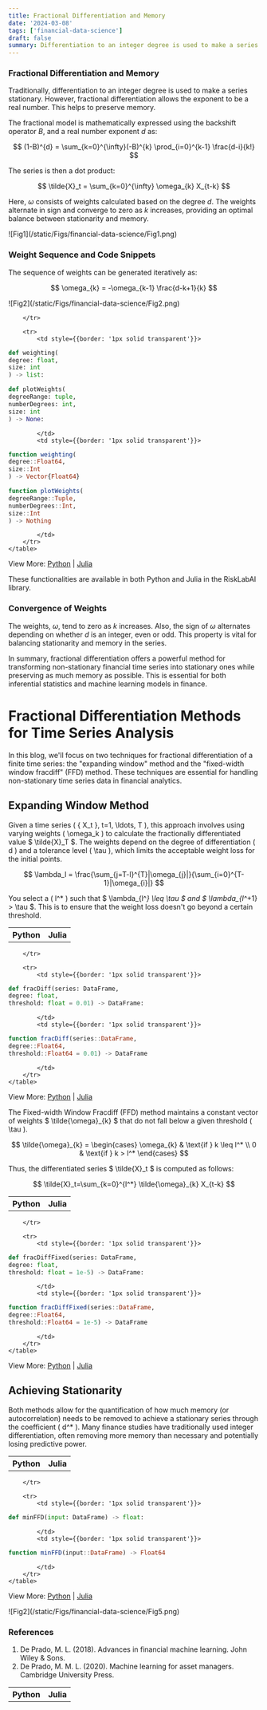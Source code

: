 ```yaml
---
title: Fractional Differentiation and Memory
date: '2024-03-08'
tags: ['financial-data-science']
draft: false
summary: Differentiation to an integer degree is used to make a series stationary. However, fractional differentiation allows the exponent to be a real number. This helps to preserve memory.
---
```


<TOCInline toc={props.toc} exclude="Fractional Differentiation and Memory" asDisclosure/>

<div style={{marginBottom: 2}}/>

### Fractional Differentiation and Memory

Traditionally, differentiation to an integer degree is used to make a series stationary. However, fractional differentiation allows the exponent to be a real number. This helps to preserve memory.

The fractional model is mathematically expressed using the backshift operator $B$, and a real number exponent $d$ as:

$$
(1-B)^{d} = \sum_{k=0}^{\infty}(-B)^{k} \prod_{i=0}^{k-1} \frac{d-i}{k!}
$$

The series is then a dot product:

$$
\tilde{X}_t = \sum_{k=0}^{\infty} \omega_{k} X_{t-k}
$$

Here, $\omega$ consists of weights calculated based on the degree $d$. The weights alternate in sign and converge to zero as $k$ increases, providing an optimal balance between stationarity and memory.

<div className="my-1 overflow-hidden px-2 xl:my-1 xl:w-1/2 xl:px-2" style={{
    display: 'block',
    marginLeft: 'auto',
    marginRight: 'auto',
    width: '90%',
    alignItems: 'center',
    justifyContent: 'center'
}}>
    ![Fig1](/static/Figs/financial-data-science/Fig1.png)
</div>


### Weight Sequence and Code Snippets

The sequence of weights can be generated iteratively as:

$$
\omega_{k} = -\omega_{k-1} \frac{d-k+1}{k}
$$

<div className="my-1 overflow-hidden px-2 xl:my-1 xl:w-1/2 xl:px-2" style={{
    display: 'block',
    marginLeft: 'auto',
    marginRight: 'auto',
    width: '90%',
    alignItems: 'center',
    justifyContent: 'center'
}}>
    ![Fig2](/static/Figs/financial-data-science/Fig2.png)
</div>



<div style={{display: 'flex', justifyContent: 'center'}}>
    <table style={{tableLayout: 'fixed', width: '90%'}}>
        <tr>
            <th style={{
                width: '50%',
                textAlign: 'center',
                color: 'darkgoldenrod',
                fontFamily: 'sans-serif',
                fontSize: 2,
            }}>
                Python
            </th>
            <th style={{
                width: '50%',
                textAlign: 'center',
                color: 'rebeccapurple',
                fontFamily: 'sans-serif',
                fontSize: 2,
            }}>
                Julia
            </th>

        </tr>

        <tr>
            <td style={{border: '1px solid transparent'}}>

```python
def weighting(
degree: float,
size: int
) -> list:

def plotWeights(
degreeRange: tuple,
numberDegrees: int,
size: int
) -> None:
```

            </td>
            <td style={{border: '1px solid transparent'}}>

```julia
function weighting(
degree::Float64,
size::Int
) -> Vector{Float64}

function plotWeights(
degreeRange::Tuple,
numberDegrees::Int,
size::Int
) -> Nothing
```

            </td>
        </tr>
    </table>
</div>

View More: [Python](https://www.github.com/risklabai/RiskLabAI.py) | [Julia](https://www.github.com/risklabai/RiskLabAI.jl)

These functionalities are available in both Python and Julia in the RiskLabAI library.

### Convergence of Weights

The weights, $\omega$, tend to zero as $k$ increases. Also, the sign of $\omega$ alternates depending on whether $d$ is an integer, even or odd. This property is vital for balancing stationarity and memory in the series.

In summary, fractional differentiation offers a powerful method for transforming non-stationary financial time series into stationary ones while preserving as much memory as possible. This is essential for both inferential statistics and machine learning models in finance.


# Fractional Differentiation Methods for Time Series Analysis

In this blog, we'll focus on two techniques for fractional differentiation of a finite time series: the "expanding window" method and the "fixed-width window fracdiff" (FFD) method. These techniques are essential for handling non-stationary time series data in financial analytics.

## Expanding Window Method

Given a time series \( \{ X_t \}, t=1, \ldots, T \), this approach involves using varying weights \( \omega_k \) to calculate the fractionally differentiated value $ \tilde{X}_T $. The weights depend on the degree of differentiation \( d \) and a tolerance level \( \tau \), which limits the acceptable weight loss for the initial points.

$$
\lambda_l = \frac{\sum_{j=T-l}^{T}|\omega_{j}|}{\sum_{i=0}^{T-1}|\omega_{i}|}
$$

You select a \( l^* \) such that $ \lambda_{l^*} \leq \tau $ and $ \lambda_{l^*+1} > \tau $. This is to ensure that the weight loss doesn't go beyond a certain threshold.

<div style={{display: 'flex', justifyContent: 'center'}}>
    <table style={{tableLayout: 'fixed', width: '90%'}}>
        <tr>
            <th style={{
                width: '50%',
                textAlign: 'center',
                color: 'darkgoldenrod',
                fontFamily: 'sans-serif',
                fontSize: 2,
            }}>
                Python
            </th>
            <th style={{
                width: '50%',
                textAlign: 'center',
                color: 'rebeccapurple',
                fontFamily: 'sans-serif',
                fontSize: 2,
            }}>
                Julia
            </th>

        </tr>

        <tr>
            <td style={{border: '1px solid transparent'}}>

```python
def fracDiff(series: DataFrame,
degree: float,
threshold: float = 0.01) -> DataFrame:
```

            </td>
            <td style={{border: '1px solid transparent'}}>

```julia
function fracDiff(series::DataFrame,
degree::Float64,
threshold::Float64 = 0.01) -> DataFrame
```

            </td>
        </tr>
    </table>
</div>

View More: [Python](https://www.github.com/risklabai/RiskLabAI.py) | [Julia](https://www.github.com/risklabai/RiskLabAI.jl)

The Fixed-width Window Fracdiff (FFD) method maintains a constant vector of weights $ \tilde{\omega}_{k} $ that do not fall below a given threshold \( \tau \).

$$
\tilde{\omega}_{k} =
\begin{cases}
\omega_{k} & \text{if } k \leq l^* \\
0 & \text{if } k > l^*
\end{cases}
$$

Thus, the differentiated series $ \tilde{X}_t $ is computed as follows:

$$
\tilde{X}_t=\sum_{k=0}^{l^*} \tilde{\omega}_{k} X_{t-k}
$$

<div style={{display: 'flex', justifyContent: 'center'}}>
    <table style={{tableLayout: 'fixed', width: '90%'}}>
        <tr>
            <th style={{
                width: '50%',
                textAlign: 'center',
                color: 'darkgoldenrod',
                fontFamily: 'sans-serif',
                fontSize: 2,
            }}>
                Python
            </th>
            <th style={{
                width: '50%',
                textAlign: 'center',
                color: 'rebeccapurple',
                fontFamily: 'sans-serif',
                fontSize: 2,
            }}>
                Julia
            </th>

        </tr>

        <tr>
            <td style={{border: '1px solid transparent'}}>

```python
def fracDiffFixed(series: DataFrame,
degree: float,
threshold: float = 1e-5) -> DataFrame:
```

            </td>
            <td style={{border: '1px solid transparent'}}>

```julia
function fracDiffFixed(series::DataFrame,
degree::Float64,
threshold::Float64 = 1e-5) -> DataFrame
```

            </td>
        </tr>
    </table>
</div>

View More: [Python](https://www.github.com/risklabai/RiskLabAI.py) | [Julia](https://www.github.com/risklabai/RiskLabAI.jl)

## Achieving Stationarity

Both methods allow for the quantification of how much memory (or autocorrelation) needs to be removed to achieve a stationary series through the coefficient \( d^* \). Many finance studies have traditionally used integer differentiation, often removing more memory than necessary and potentially losing predictive power.


<div style={{display: 'flex', justifyContent: 'center'}}>
    <table style={{tableLayout: 'fixed', width: '90%'}}>
        <tr>
            <th style={{
                width: '50%',
                textAlign: 'center',
                color: 'darkgoldenrod',
                fontFamily: 'sans-serif',
                fontSize: 2,
            }}>
                Python
            </th>
            <th style={{
                width: '50%',
                textAlign: 'center',
                color: 'rebeccapurple',
                fontFamily: 'sans-serif',
                fontSize: 2,
            }}>
                Julia
            </th>

        </tr>

        <tr>
            <td style={{border: '1px solid transparent'}}>

```python
def minFFD(input: DataFrame) -> float:
```

            </td>
            <td style={{border: '1px solid transparent'}}>

```julia
function minFFD(input::DataFrame) -> Float64
```

            </td>
        </tr>
    </table>
</div>

View More: [Python](https://www.github.com/risklabai/RiskLabAI.py) | [Julia](https://www.github.com/risklabai/RiskLabAI.jl)

<div className="my-1 overflow-hidden px-2 xl:my-1 xl:w-1/2 xl:px-2" style={{
    display: 'block',
    marginLeft: 'auto',
    marginRight: 'auto',
    width: '90%',
    alignItems: 'center',
    justifyContent: 'center'
}}>
    ![Fig2](/static/Figs/financial-data-science/Fig5.png)
</div>



### References

1. De Prado, M. L. (2018). Advances in financial machine learning. John Wiley & Sons.
2. De Prado, M. M. L. (2020). Machine learning for asset managers. Cambridge University Press.
